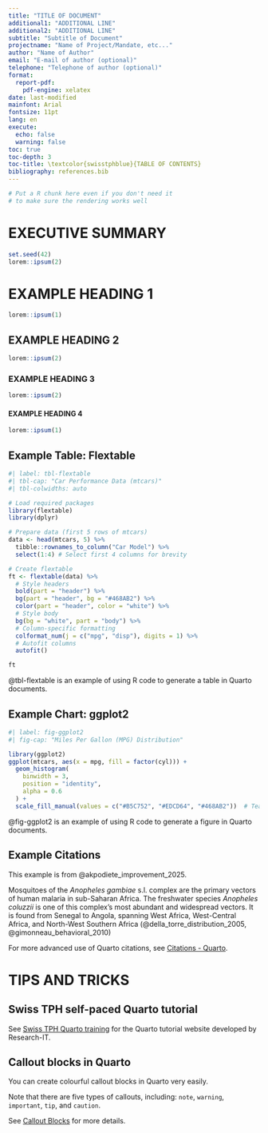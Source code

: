 ```yaml
---
title: "TITLE OF DOCUMENT"
additional1: "ADDITIONAL LINE"
additional2: "ADDITIONAL LINE"
subtitle: "Subtitle of Document"
projectname: "Name of Project/Mandate, etc..."
author: "Name of Author"
email: "E-mail of author (optional)"
telephone: "Telephone of author (optional)"
format:
  report-pdf:
    pdf-engine: xelatex
date: last-modified
mainfont: Arial
fontsize: 11pt
lang: en
execute: 
  echo: false
  warning: false
toc: true
toc-depth: 3
toc-title: \textcolor{swisstphblue}{TABLE OF CONTENTS}
bibliography: references.bib
---
```


```r
# Put a R chunk here even if you don't need it
# to make sure the rendering works well
```


<!-- COVER PAGE SEE "_extensions/report/before-body.tex" -->



<!-- MAIN PART -->

\newpage

# EXECUTIVE SUMMARY

```r
set.seed(42)
lorem::ipsum(2)
```

# EXAMPLE HEADING 1

```r
lorem::ipsum(1)
```

## EXAMPLE HEADING 2

```r
lorem::ipsum(2)
```

### EXAMPLE HEADING 3

```r
lorem::ipsum(2)
```

#### EXAMPLE HEADING 4

```r
lorem::ipsum(1)
```


## Example Table: Flextable

```r
#| label: tbl-flextable
#| tbl-cap: "Car Performance Data (mtcars)"
#| tbl-colwidths: auto

# Load required packages
library(flextable)
library(dplyr)

# Prepare data (first 5 rows of mtcars)
data <- head(mtcars, 5) %>% 
  tibble::rownames_to_column("Car Model") %>% 
  select(1:4) # Select first 4 columns for brevity

# Create flextable
ft <- flextable(data) %>%
  # Style headers
  bold(part = "header") %>% 
  bg(part = "header", bg = "#468AB2") %>% 
  color(part = "header", color = "white") %>% 
  # Style body
  bg(bg = "white", part = "body") %>% 
  # Column-specific formatting
  colformat_num(j = c("mpg", "disp"), digits = 1) %>% 
  # Autofit columns
  autofit()

ft
```


@tbl-flextable is an example of using R code to generate a table in Quarto documents.


## Example Chart: ggplot2

```r
#| label: fig-ggplot2
#| fig-cap: "Miles Per Gallon (MPG) Distribution"

library(ggplot2)
ggplot(mtcars, aes(x = mpg, fill = factor(cyl))) +
  geom_histogram(
    binwidth = 3, 
    position = "identity", 
    alpha = 0.6
  ) +
  scale_fill_manual(values = c("#B5C752", "#EDCD64", "#468AB2"))  # Teal, blue, purple
```

@fig-ggplot2 is an example of using R code to generate a figure in Quarto documents.

## Example Citations

This example is from @akpodiete_improvement_2025.

Mosquitoes of the *Anopheles gambiae* s.l. complex are the primary vectors of human malaria in sub-Saharan Africa. The freshwater species *Anopheles coluzzii* is one of this complex’s most abundant and widespread vectors. It is found from Senegal to Angola, spanning West Africa, West-Central Africa, and North-West Southern Africa (@della_torre_distribution_2005, @gimonneau_behavioral_2010)

For more advanced use of Quarto citations, see [Citations - Quarto](https://quarto.org/docs/authoring/citations.html).

# TIPS AND TRICKS

## Swiss TPH self-paced Quarto tutorial

See [Swiss TPH Quarto training](https://research-it-swiss-tph.github.io/quarto_training/) for the Quarto tutorial website developed by Research-IT.

## Callout blocks in Quarto

You can create colourful callout blocks in Quarto very easily.

::: {.callout-note}
Note that there are five types of callouts, including:
`note`, `warning`, `important`, `tip`, and `caution`.
:::

See [Callout Blocks](https://quarto.org/docs/authoring/callouts.html) for more details.

\begin{tcolorbox}[colback=white,colframe=limegreen]

Or you can create more flexible callout blocks with LaTeX. Just like this one with Swiss TPH lime green.

\end{tcolorbox}

\vspace{2cm}

\begin{large}
\textcolor{swisstphblue}{\textbf{References}}
\end{large}

::: {#refs}
:::
